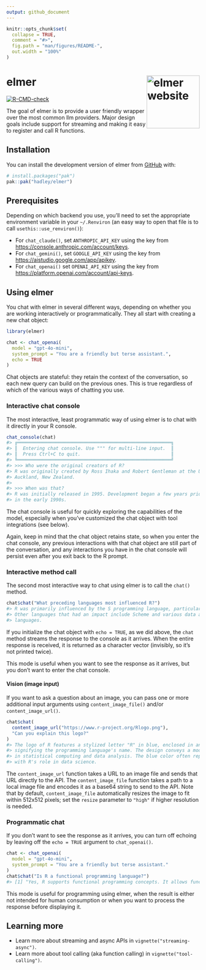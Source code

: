 ```yaml
---
output: github_document
---
```


<!-- README.md is generated from README.Rmd. Please edit that file -->

```r
knitr::opts_chunk$set(
  collapse = TRUE,
  comment = "#>",
  fig.path = "man/figures/README-",
  out.width = "100%"
)
```

# elmer <a href="https://hadley.github.io/elmer/"><img src="man/figures/logo.png" align="right" height="138" alt="elmer website" /></a>

<!-- badges: start -->
[![R-CMD-check](https://github.com/hadley/elmer/actions/workflows/R-CMD-check.yaml/badge.svg)](https://github.com/hadley/elmer/actions/workflows/R-CMD-check.yaml)
<!-- badges: end -->

The goal of elmer is to provide a user friendly wrapper over the most common llm providers. Major design goals include support for streaming and making it easy to register and call R functions.

## Installation

You can install the development version of elmer from [GitHub](https://github.com/) with:

``` r
# install.packages("pak")
pak::pak("hadley/elmer")
```

## Prerequisites

Depending on which backend you use, you'll need to set the appropriate environment variable in your `~/.Renviron` (an easy way to open that file is to call `usethis::use_renviron()`):

* For `chat_claude()`, set `ANTHROPIC_API_KEY` using the key from <https://console.anthropic.com/account/keys>.
* For `chat_gemini()`, set `GOOGLE_API_KEY` using the key from <https://aistudio.google.com/app/apikey>.
* For `chat_openai()` set `OPENAI_API_KEY` using the key from <https://platform.openai.com/account/api-keys>.

## Using elmer

You chat with elmer in several different ways, depending on whether you are working interactively or programmatically. They all start with creating a new chat object:

```r
library(elmer)

chat <- chat_openai(
  model = "gpt-4o-mini",
  system_prompt = "You are a friendly but terse assistant.",
  echo = TRUE
)
```

Chat objects are stateful: they retain the context of the conversation, so each new query can build on the previous ones. This is true regardless of which of the various ways of chatting you use.

### Interactive chat console

The most interactive, least programmatic way of using elmer is to chat with it directly in your R console.

```r
chat_console(chat)
#> ╔════════════════════════════════════════════════════════╗
#> ║  Entering chat console. Use """ for multi-line input.  ║
#> ║  Press Ctrl+C to quit.                                 ║
#> ╚════════════════════════════════════════════════════════╝
#> >>> Who were the original creators of R?
#> R was originally created by Ross Ihaka and Robert Gentleman at the University of
#> Auckland, New Zealand.
#>
#> >>> When was that?
#> R was initially released in 1995. Development began a few years prior to that,
#> in the early 1990s.
```

The chat console is useful for quickly exploring the capabilities of the model, especially when you've customized the chat object with tool integrations (see below).

Again, keep in mind that the chat object retains state, so when you enter the chat console, any previous interactions with that chat object are still part of the conversation, and any interactions you have in the chat console will persist even after you exit back to the R prompt.

### Interactive method call

The second most interactive way to chat using elmer is to call the `chat()` method.

```r
chat$chat("What preceding languages most influenced R?")
#> R was primarily influenced by the S programming language, particularly S-PLUS.
#> Other languages that had an impact include Scheme and various data analysis
#> languages.
```

If you initialize the chat object with `echo = TRUE`, as we did above, the `chat` method streams the response to the console as it arrives. When the entire response is received, it is returned as a character vector (invisibly, so it's not printed twice).

This mode is useful when you want to see the response as it arrives, but you don't want to enter the chat console.

#### Vision (image input)

If you want to ask a question about an image, you can pass one or more additional input arguments using `content_image_file()` and/or `content_image_url()`.

```r
chat$chat(
  content_image_url("https://www.r-project.org/Rlogo.png"),
  "Can you explain this logo?"
)
#> The logo of R features a stylized letter "R" in blue, enclosed in an oval shape that resembles the letter "O,"
#> signifying the programming language's name. The design conveys a modern and professional look, reflecting its use
#> in statistical computing and data analysis. The blue color often represents trust and reliability, which aligns
#> with R's role in data science.
```

The `content_image_url` function takes a URL to an image file and sends that URL directly to the API. The `content_image_file` function takes a path to a local image file and encodes it as a base64 string to send to the API. Note that by default, `content_image_file` automatically resizes the image to fit within 512x512 pixels; set the `resize` parameter to `"high"` if higher resolution is needed.

### Programmatic chat

If you don't want to see the response as it arrives, you can turn off echoing by leaving off the `echo = TRUE` argument to `chat_openai()`.

```r
chat <- chat_openai(
  model = "gpt-4o-mini",
  system_prompt = "You are a friendly but terse assistant."
)
chat$chat("Is R a functional programming language?")
#> [1] "Yes, R supports functional programming concepts. It allows functions to be first-class objects, supports higher-order functions, and encourages the use of functions as core components of code. However, it also supports procedural and object-oriented programming styles."
```

This mode is useful for programming using elmer, when the result is either not intended for human consumption or when you want to process the response before displaying it.

## Learning more

* Learn more about streaming and async APIs in `vignette("streaming-async")`.
* Learn more about tool calling (aka function calling) in `vignette("tool-calling")`.
